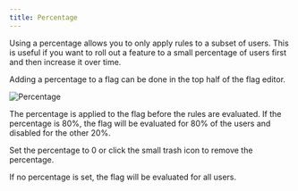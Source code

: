 ```yaml
---
title: Percentage
---
```


Using a percentage allows you to only apply rules to a subset of users. This is
useful if you want to roll out a feature to a small percentage of users first
and then increase it over time.

Adding a percentage to a flag can be done in the top half of the flag editor.

![Percentage](/img/edge-flags/percentage.png)

The percentage is applied to the flag before the rules are evaluated. If the
percentage is 80%, the flag will be evaluated for 80% of the users and disabled
for the other 20%.

Set the percentage to 0 or click the small trash icon to remove the percentage.

If no percentage is set, the flag will be evaluated for all users.
